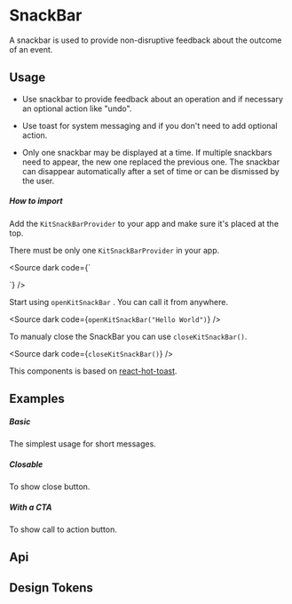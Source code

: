 
<Meta of={KitSnackBarStories} />

# SnackBar

A snackbar is used to provide non-disruptive feedback about the outcome of an event.

## Usage

-   Use snackbar to provide feedback about an operation and if necessary an optional action like "undo".

-   Use toast for system messaging and if you don't need to add optional action.

-   Only one snackbar may be displayed at a time. If multiple snackbars need to appear, the new one replaced the previous one. The snackbar can disappear automatically after a set of time or can be dismissed by the user.

##### How to import

Add the `KitSnackBarProvider` to your app and make sure it's placed at the top.

There must be only one `KitSnackBarProvider` in your app.

<Source dark code={`

<div>
    <KitSnackBarProvider />
</div>
`} />

Start using `openKitSnackBar` . You can call it from anywhere.

<Source
    dark
    code={`
openKitSnackBar("Hello World")
`}
/>

To manualy close the SnackBar you can use `closeKitSnackBar()`.

<Source
    dark
    code={`
closeKitSnackBar()
`}
/>

This components is based on [react-hot-toast](https://react-hot-toast.com/).

## Examples

##### Basic

The simplest usage for short messages.

<CustomCanvas content={Examples.Basic} source={Sources.Basic} id="snackbar-basic" />

##### Closable

To show close button.

<CustomCanvas content={Examples.Closable} source={Sources.Closable} id="snackbar-closable" />

##### With a CTA

To show call to action button.

<CustomCanvas content={Examples.CallToAction} source={Sources.CallToAction} id="snackbar-cta" />

## Api

<Canvas of={KitSnackBarStories.Api} />

<Controls of={KitSnackBarStories.Api} />

## Design Tokens

<DesignTokens path="components.SnackBar" tokens={fields?.components?.SnackBar} />
